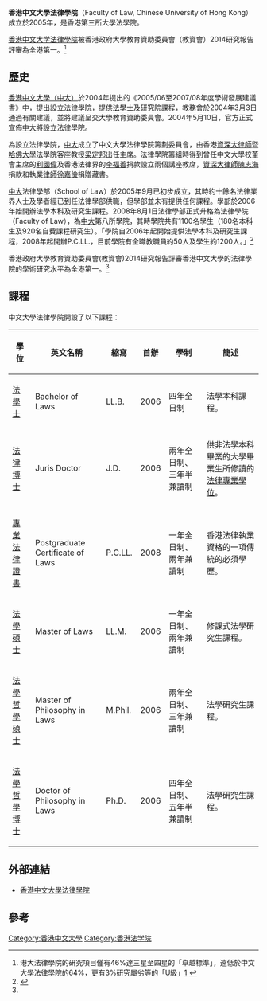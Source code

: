 {{Infobox University Department
 |标题色 = #69246B
|name            = 香港中文大學法律學院
|native_name     = {{lang|en|Faculty of Law}},<br>{{lang|en|The Chinese University of Hong Kong}}
|image_name      = Cuhklaw.svg
|image_size      = 200px
|caption         = 香港中文大學法律學院院徽
|type            = [[公立大學|公立]]
|established     = 2005年
|校长            = [[段崇智|段崇智]]教授
|院長            = [[鄔楓|鄔楓]]教授（Prof. Lutz-Christian WOLFF）
|city            = [[沙田區|沙田區]][[馬料水|馬料水]]中文大學李兆基樓及李達三樓5樓（部分）及6樓全層（院務處）/[[中西區_(香港)|中西區]][[中環|中環]][[美國銀行中心_(香港)|美國銀行中心]]2樓（研究生部）
|country         = {{HKG}}[[新界|新界]]
|隶属            = [[香港中文大學|香港中文大學]]
|students        = 
|undergrad       = 
|postgrad        = 
|free_label      = 機構級別
|free            = [[香港中文大學#機構|學院]]
|website         = http://www.law.cuhk.edu.hk/
|logo            = 
|}}

'''香港中文大學法律學院'''（Faculty of Law, Chinese University of Hong Kong）成立於2005年，是香港第三所大學法學院。

[[香港中文大学法律學院|香港中文大学法律學院]]被香港政府大學教育資助委員會（教資會）2014研究報告評審為全港第一。<ref name="#1">港大法律學院的研究項目僅有46%達三星至四星的「卓越標準」，遠低於中文大學法律學院的64%，更有3%研究屬劣等的「U級」[http://paper.wenweipo.com/2015/01/26/HK1501260001.htm] {{Wayback|url=http://paper.wenweipo.com/2015/01/26/HK1501260001.htm |date=20190818025750 }}</ref>

== 歷史 ==
[[香港中文大學|香港中文大學（中大）]]於2004年提出的《2005/06至2007/08年度學術發展建議書》中，提出設立法律學院，提供[[法學士|法學士]]及研究院課程，教務會於2004年3月3日通過有關建議，並將建議呈交大學教育資助委員會。2004年5月10日，官方正式宣佈[[香港中文大學|中大]]將設立法律學院。

為設立法律學院，[[香港中文大學|中大]]成立了中文大學法律學院籌劃委員會，由香港[[資深大律師|資深大律師]]暨[[哈佛大學|哈佛大學]]法學院客座教授[[梁定邦_(大律師)|梁定邦]]出任主席。法律學院籌組時得到曾任中文大學校董會主席的[[利國偉|利國偉]]及香港法律界的[[李福善|李福善]]捐款設立兩個講座教席，[[資深大律師|資深大律師]][[陳志海|陳志海]]捐款和執業[[律師|律師]][[徐嘉儉|徐嘉儉]]捐贈藏書。

[[香港中文大學|中大]]法律學部（School of Law）於2005年9月已初步成立，其時約十餘名法律業界人士及學者經已到任法律學部供職，但學部並未有提供任何課程。學部於2006年始開辦法學本科及研究生課程。2008年8月1日法律學部正式升格為法律學院（Faculty of Law），為[[香港中文大學|中大]]第八所學院，其時學院共有1100名學生（180名本科生及920名自費課程研究生）。「學院自2006年起開始提供法學本科及研究生課程，2008年起開辦P.C.LL.，目前學院有全職教職員約50人及學生約1200人。」<ref>{{Cite web |url=https://docs.google.com/viewer?a=v&pid=explorer&chrome=true&srcid=0B1MHI3lqkFavZDkyYzUzNmUtNzk3ZS00Y2M2LWFmYzEtMzgwMDAzZDg0ODNi&hl=zh_TW |title=Sapere K.K. Lee: "法律教育簡介──香港法學進修指南" |accessdate=2011-12-24 |archive-date=2020-03-28 |archive-url=https://web.archive.org/web/20200328113325/https://drive.google.com/file/d/0B1MHI3lqkFavZDkyYzUzNmUtNzk3ZS00Y2M2LWFmYzEtMzgwMDAzZDg0ODNi/view |dead-url=no }}</ref>

香港政府大學教育資助委員會(教資會)2014研究報告評審香港中文大學的法律學院的學術研究水平為全港第一。<ref name="#1"/>

== 課程 ==
中文大學法律學院開設了以下課程：

{| class="wikitable"
!學位!!英文名稱!!縮寫!!首辦!!學制!!簡述
|- 
|[[法學士|法學士]]||Bachelor of Laws||LL.B.||2006||四年全日制||法學本科課程。
|-
|[[法律博士|法律博士]]||Juris Doctor||J.D.||2006||兩年全日制、三年半兼讀制||供非法學本科畢業的大學畢業生所修讀的[[法律專業學位|法律專業學位]]。
|-
|[[專業法律證書|專業法律證書]]||Postgraduate Certificate of Laws||P.C.LL.||2008||一年全日制、兩年兼讀制||香港法律執業資格的一項傳統的必須學歷。
|-
|[[法學碩士|法學碩士]]||Master of Laws||LL.M.||2006||一年全日制、兩年兼讀制||修課式法學研究生課程。
|-
|[[法學哲學碩士|法學哲學碩士]]||Master of Philosophy in Laws||M.Phil.||2006||兩年全日制、三年兼讀制||法學研究生課程。
|-
|[[法學博士|法學哲學博士]]||Doctor of Philosophy in Laws||Ph.D.||2006||四年全日制、五年半兼讀制||法學研究生課程。
|}

== 外部連結 ==
* [http://www.cuhk.edu.hk/law/ 香港中文大學法律學院] {{Wayback|url=http://www.cuhk.edu.hk/law/ |date=20080208104948 }}

== 參考 ==
<references/>

{{香港中文大學}}
{{香港法学教育}}

[[Category:香港中文大學|Category:香港中文大學]]
[[Category:香港法学院|Category:香港法学院]]